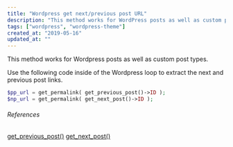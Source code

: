 ```yaml
---
title: "Wordpress get next/previous post URL"
description: "This method works for WordPress posts as well as custom post types."
tags: ["wordpress", "wordpress-theme"]
created_at: "2019-05-16"
updated_at: ""
---
```


This method works for Wordpress posts as well as custom post types.

Use the following code inside of the Wordpress loop to extract the next and previous post links.

```php
$pp_url = get_permalink( get_previous_post()->ID );
$np_url = get_permalink( get_next_post()->ID );
```

###### References

[get_previous_post()](https://developer.wordpress.org/reference/functions/get_previous_post/)
[get_next_post()](https://developer.wordpress.org/reference/functions/get_next_post/)
